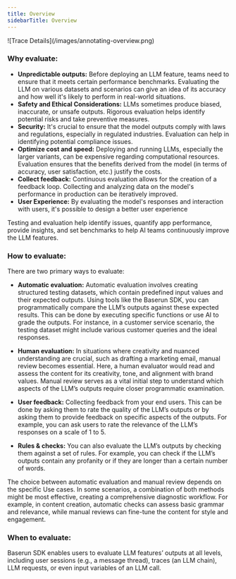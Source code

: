 ```yaml
---
title: Overview
sidebarTitle: Overview
---
```


<Frame>![Trace Details](/images/annotating-overview.png)</Frame>

### Why evaluate:

- **Unpredictable outputs:** Before deploying an LLM feature, teams need to ensure that it meets certain performance benchmarks. Evaluating the LLM on various datasets and scenarios can give an idea of its accuracy and how well it's likely to perform in real-world situations.
- **Safety and Ethical Considerations:** LLMs sometimes produce biased, inaccurate, or unsafe outputs. Rigorous evaluation helps identify potential risks and take preventive measures.
- **Security:** It's crucial to ensure that the model outputs comply with laws and regulations, especially in regulated industries. Evaluation can help in identifying potential compliance issues.
- **Optimize cost and speed:** Deploying and running LLMs, especially the larger variants, can be expensive regarding computational resources. Evaluation ensures that the benefits derived from the model (in terms of accuracy, user satisfaction, etc.) justify the costs.
- **Collect feedback:** Continuous evaluation allows for the creation of a feedback loop. Collecting and analyzing data on the model's performance in production can be iteratively improved.
- **User Experience:** By evaluating the model's responses and interaction with users, it's possible to design a better user experience

Testing and evaluation help identify issues, quantify app performance, provide insights, and set benchmarks to help AI teams continuously improve the LLM features.

### How to evaluate:

There are two primary ways to evaluate:

- **Automatic evaluation:** Automatic evaluation involves creating structured testing datasets, which contain predefined input values and their expected outputs. Using tools like the Baserun SDK, you can programmatically compare the LLM’s outputs against these expected results. This can be done by executing specific functions or use AI to grade the outputs. For instance, in a customer service scenario, the testing dataset might include various customer queries and the ideal responses.

- **Human evaluation:** In situations where creativity and nuanced understanding are crucial, such as drafting a marketing email, manual review becomes essential. Here, a human evaluator would read and assess the content for its creativity, tone, and alignment with brand values. Manual review serves as a vital initial step to understand which aspects of the LLM’s outputs require closer programmatic examination.

- **User feedback:** Collecting feedback from your end users. This can be done by asking them to rate the quality of the LLM’s outputs or by asking them to provide feedback on specific aspects of the outputs. For example, you can ask users to rate the relevance of the LLM’s responses on a scale of 1 to 5.

- **Rules & checks:** You can also evaluate the LLM’s outputs by checking them against a set of rules. For example, you can check if the LLM’s outputs contain any profanity or if they are longer than a certain number of words.

The choice between automatic evaluation and manual review depends on the specific Use cases. In some scenarios, a combination of both methods might be most effective, creating a comprehensive diagnostic workflow. For example, in content creation, automatic checks can assess basic grammar and relevance, while manual reviews can fine-tune the content for style and engagement.

### When to evaluate:

Baserun SDK enables users to evaluate LLM features’ outputs at all levels, including user sessions (e.g., a message thread), traces (an LLM chain), LLM requests, or even input variables of an LLM call.
